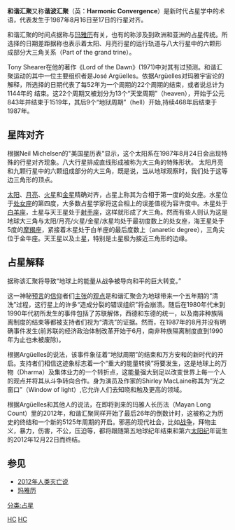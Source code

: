 {{Multiple issues|
{{Disputed|time=2022-05-16T08:08:31+00:00}}
{{Unreferenced|time=2022-05-16T08:08:31+00:00}}
{{Dead end|time=2022-05-16T08:08:31+00:00}}
}}
'''和谐汇聚'''又称'''谐波汇聚'''（英：'''Harmonic Convergence'''）是新时代占星学中的术语，代表发生于1987年8月16日至17日的行星对齐。 

和谐汇聚的时间点据称与[[玛雅历|玛雅历]]有关，也有的称涉及到欧洲和亚洲的占星传统。所选择的日期差距据称也表示着太阳、月亮行星的运行轨道与八大行星中的六颗形 
成部分大三角关系（Part of the grand trine）。 

Tony Shearer在他的著作《Lord of the Dawn》(1971)中对其有过预测。和谐汇聚运动的其中一位主要组织者是José Argüelles。依据Argüelles对玛雅宇宙论的解释，所选择的日期代表了每52年为一个周期的22个周期的结束，或者说总计为1144年的 结束。这22个周期又被划分为13个“天堂周期”（heaven），开始于公元843年并结束于1519年，其后9个“地狱周期”（hell）开始,持续468年后结束于1987年。

==星阵对齐==
根据Neil Michelsen的"美国星历表"显示，这个太阳系在1987年8月24日会出现特殊的行星对齐现象。八大行星排成直线形成被称为大三角的特殊形状。 太阳月亮和九颗行星中的六颗组成部分的大三角，既是说，当从地球观察时，我们处于这等边三角形的顶点。 

[[太阳|太阳]]、[[月亮|月亮]]、[[火星|火星]]和[[金星|金星]]精确对齐，占星上称其为合相于第一度的处女座。水星位于[[处女座|处女座]]的第四度，大多数占星学家将这合相上的误差值视为容许度中。木星处于[[白羊座|白羊座]]，土星与天王星处于[[射手座|射手座]]，这样就形成了大三角。然而有些人则认为这是地球大三角与太阳/月亮/火星/金星/水星均处于最初度数上的处女座，海王星处于5度的[[摩羯座|摩羯座]]，紧接着木星处于白羊座的最后度数上（anaretic degree），三角尖位于金牛座。天王星以及土星，特别是土星极为接近三角形的边缘。
==占星解释==
据称该汇聚将导致“地球上的能量从战争被导向和平的巨大转变。” 

这一神秘[[预言|预言]]的[[信仰|信仰]]者们[[主张|主张]]的[[觀點_(哲學)|观点]]是和谐汇聚会为地球带来一个五年期的“清洗”过程，这行星上的许多“造成分裂的错误组织”将会崩溃。随后在1980年代末到1990年代初所发生的事件包括了苏联解体，西德和东德的统一，以及南非种族隔离制度的结束等都被支持者们视为“清洗”的证据。然而，在1987年的8月并没有明确事件发生(前苏联的经济政治体制改革开始于6月，南非种族隔离制度直到1990年为止也未被废除)。 

根据Argüelles的说法，该事件象征着“地狱周期”的结束和万方安和的新时代的开启。支持者们相信这迹象标志着一个“重大的能量转换”将要发生，这是地球上的万物（Dharma）及集体业力的一个转折点，这能量强大到足以改变世界上每一个人的观点并将其从斗争转向合作。身为演员及作家的Shirley MacLaine称其为“光之窗口”（Window of light）,它允许人们去知晓和触及更高的领域。

根据Argüelles和其他人的说法，在即将到来的玛雅人长历法（Mayan Long Count）里的2012年，和谐汇聚同样开始了最后26年的倒数计时，这被称之为历史的终结和一个新的5125年周期的开启。邪恶的现代社会，比如[[战争|战争]]，拜物主义，暴力，伤害，不公，压迫等，都将跟随第五地球纪年结束和第六[[太阳纪|太阳纪]]年诞生的2012年12月22日而终结。 

==参见==
*[[2012年人类灭亡说|2012年人类灭亡说]]
*[[玛雅历|玛雅历]]

[[Category:新纪元运动|HC]]
[[Category:天文学术语|HC]]
[[分类:占星|分类:占星]]